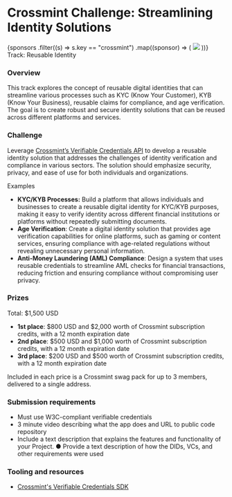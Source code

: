 
# Crossmint Challenge: Streamlining Identity Solutions

<div className={styles.sponsorsGrid}>
  {sponsors
    .filter((s) => s.key == "crossmint")
    .map((sponsor) => (
      <img src={sponsor.logo} />
    ))}
</div>
Track: Reusable Identity

### Overview

This track explores the concept of reusable digital identities that can streamline various processes such as KYC (Know Your Customer), KYB (Know Your Business), reusable claims for compliance, and age verification. The goal is to create robust and secure identity solutions that can be reused across different platforms and services.

### Challenge

Leverage [Crossmint’s Verifiable Credentials API](https://docs.crossmint.com/verifiable-credentials/introduction) to develop a reusable identity solution that addresses the challenges of identity verification and compliance in various sectors. The solution should emphasize security, privacy, and ease of use for both individuals and organizations.

Examples

- **KYC/KYB Processes:** Build a platform that allows individuals and businesses to create a reusable digital identity for KYC/KYB purposes, making it easy to verify identity across different financial institutions or platforms without repeatedly submitting documents.
- **Age Verification**: Create a digital identity solution that provides age verification capabilities for online platforms, such as gaming or content services, ensuring compliance with age-related regulations without revealing unnecessary personal information.
- **Anti-Money Laundering (AML) Compliance**: Design a system that uses reusable credentials to streamline AML checks for financial transactions, reducing friction and ensuring compliance without compromising user privacy.

### Prizes

Total: $1,500 USD

- **1st place**: $800 USD and $2,000 worth of Crossmint subscription credits, with a 12 month expiration date
- **2nd place**: $500 USD and $1,000 worth of Crossmint subscription credits, with a 12 month expiration date
- **3rd place**: $200 USD and $500 worth of Crossmint subscription credits, with a 12 month expiration date

Included in each price is a Crossmint swag pack for up to 3 members, delivered to a single address.

### Submission requirements

- Must use W3C-compliant verifiable credentials
- 3 minute video describing what the app does and URL to public code repository
- Include a text description that explains the features and functionality of your Project. ● Provide a text description of how the DIDs, VCs, and other requirements were used

### Tooling and resources

- [Crossmint's Verifiable Credentials SDK](https://docs.crossmint.com/verifiable-credentials/introduction)

